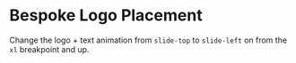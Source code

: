 # Bespoke Logo Placement

Change the logo + text animation from `slide-top` to `slide-left` on from the `xl` breakpoint and up.
